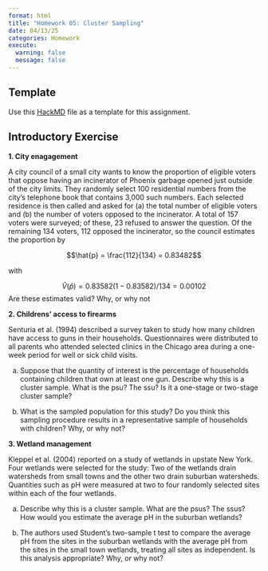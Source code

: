 ```yaml
---
format: html
title: "Homework 05: Cluster Sampling"
date: 04/13/25
categories: Homework
execute: 
  warning: false
  message: false
---
```


:::{.callout-tip }
## Template

Use this [HackMD](https://hackmd.io/@norcalbiostat/hw05_template/edit) file as a template for this assignment.
:::


## Introductory Exercise

**1. City enagagement**

A city council of a small city wants to know the proportion of eligible voters that oppose having an incinerator of Phoenix garbage opened just outside of the city limits. They randomly select 100 residential numbers from the city's telephone book that contains 3,000 such numbers. Each selected residence is then called and asked for (a) the total number of eligible voters and (b) the number of voters opposed to the incinerator. A total of 157 voters were surveyed; of these, 23 refused to answer the question. Of the remaining 134 voters, 112 opposed the incinerator, so the council estimates the proportion by

$$\hat{p} = \frac{112}{134} = 0.83482$$

with

$$\hat{V}(\hat{p})= 0.83582(1-0.83582)/134 = 0.00102$$
Are these estimates valid? Why, or why not


**2. Childrens' access to firearms**

Senturia et al. (1994) described a survey taken to study how many children have access to guns in their households. Questionnaires were distributed to all parents who attended selected clinics in the Chicago area during a one-week period for well or sick child visits.

(a) Suppose that the quantity of interest is the percentage of households containing children that own at least one gun. Describe why this is a cluster sample. What is the psu? The ssu? Is it a one-stage or two-stage cluster sample?

(b) What is the sampled population for this study? Do you think this sampling procedure results in a representative sample of households with children? Why, or why not?


**3. Wetland management**

Kleppel et al. (2004) reported on a study of wetlands in upstate New York. Four wetlands were selected for the study: Two of the wetlands drain watersheds from small towns and the other two drain suburban watersheds. Quantities such as pH were measured at two to four randomly selected sites within each of the four wetlands.

(a) Describe why this is a cluster sample. What are the psus? The ssus? How would you estimate the average pH in the suburban wetlands?

(b) The authors used Student's two-sample t test to compare the average pH from the sites in the suburban wetlands with the average pH from the sites in the small town wetlands, treating all sites as independent. Is this analysis appropriate? Why, or why not?

 


